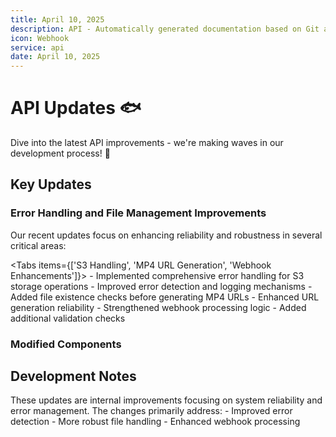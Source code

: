 ```yaml
---
title: April 10, 2025
description: API - Automatically generated documentation based on Git activity.
icon: Webhook
service: api
date: April 10, 2025
---
```


# API Updates 🐟

<Callout type="info">
  Dive into the latest API improvements - we're making waves in our development
  process! 🌊
</Callout>

## Key Updates

### Error Handling and File Management Improvements

Our recent updates focus on enhancing reliability and robustness in several critical areas:

<Tabs items={['S3 Handling', 'MP4 URL Generation', 'Webhook Enhancements']}>
  <Tab value="S3 Handling">
    - Implemented comprehensive error handling for S3 storage operations -
    Improved error detection and logging mechanisms
  </Tab>
  <Tab value="MP4 URL Generation">
    - Added file existence checks before generating MP4 URLs - Enhanced URL
    generation reliability
  </Tab>
  <Tab value="Webhook Enhancements">
    - Strengthened webhook processing logic - Added additional validation checks
  </Tab>
</Tabs>

### Modified Components

<Files>
  <Folder name="api_server">
    <Folder name="baas_engine">
      <File name="error.rs" />
      <File name="storage.rs" />
      <File name="webhook.rs" />
    </Folder>
    <Folder name="baas_handler">
      <File name="public.rs" />
    </Folder>
  </Folder>
</Files>

## Development Notes

<Callout type="warn">
  These updates are internal improvements focusing on system reliability and
  error management.
</Callout>

<Accordions>
  <Accordion title="Additional Context">
    The changes primarily address: - Improved error detection - More robust file
    handling - Enhanced webhook processing
  </Accordion>
</Accordions>
